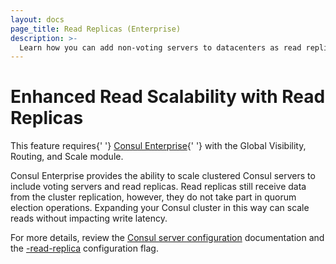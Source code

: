 ```yaml
---
layout: docs
page_title: Read Replicas (Enterprise)
description: >-
  Learn how you can add non-voting servers to datacenters as read replicas to provide enhanced read scalability without impacting write latency.
---
```


# Enhanced Read Scalability with Read Replicas

<EnterpriseAlert>
  This feature requires{' '}
  <a href="https://www.hashicorp.com/products/consul/">Consul Enterprise</a>{' '}
  with the Global Visibility, Routing, and Scale module.
</EnterpriseAlert>

Consul Enterprise provides the ability to scale clustered Consul servers
to include voting servers and read replicas. Read replicas still receive data from the cluster replication,
however, they do not take part in quorum election operations. Expanding your Consul cluster in this way can scale
reads without impacting write latency.

For more details, review the [Consul server configuration](/docs/agent/options)
documentation and the [-read-replica](/docs/agent/options#_read_replica)
configuration flag.
